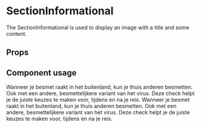 
<Meta
	title="Components/SectionInformational"
	component={SectionInformational}
/>

# SectionInformational

The SectionInformational is used to display an image with a title and some content.

## Props

<Props of={SectionInformational} />

## Component usage

<Canvas>
	<Story name="SectionInformational">
		<SectionInformational
			imageUrl="/images/Koffer_DesktopRetina.svg"
			imageAlignment="left"
			id="test"
			chapeau="Waarom deze check?"
			title="Neem uit het buitenland het virus niet mee naar huis"
		>
			Wanneer je besmet raakt in het buitenland, kun je thuis anderen besmetten.
			Ook met een andere, besmettelijkere variant van het virus. Deze check
			helpt je de juiste keuzes te maken voor, tijdens en na je reis.
		</SectionInformational>
		<SectionInformational
			imageUrl="/images/Illustratie_Mobiel_Veelgestelde_vragenRetina.svg"
			imageAlignment="right"
			id="test2"
			chapeau="Waarom deze check?"
			title="Neem uit het buitenland het virus niet mee naar huis"
		>
			Wanneer je besmet raakt in het buitenland, kun je thuis anderen besmetten.
			Ook met een andere, besmettelijkere variant van het virus. Deze check
			helpt je de juiste keuzes te maken voor, tijdens en na je reis.
		</SectionInformational>
	</Story>
</Canvas>
